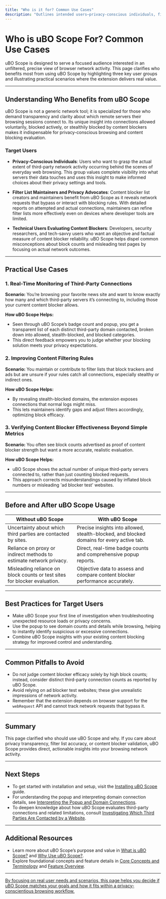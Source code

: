 ```yaml
---
title: "Who is it for? Common Use Cases"
description: "Outlines intended users—privacy-conscious individuals, filter list maintainers, and technical users evaluating content blockers. Features practical use scenarios to make the abstract benefits tangible."
---
```


# Who is uBO Scope For? Common Use Cases

uBO Scope is designed to serve a focused audience interested in an unfiltered, precise view of browser network activity. This page clarifies who benefits most from using uBO Scope by highlighting three key user groups and illustrating practical scenarios where the extension delivers real value.

---

## Understanding Who Benefits from uBO Scope

uBO Scope is not a generic network tool; it is specialized for those who demand transparency and clarity about which remote servers their browsing sessions connect to. Its unique insight into connections allowed voluntarily, blocked actively, or stealthily blocked by content blockers makes it indispensable for privacy-conscious browsing and content blocking evaluation.

### Target Users

- **Privacy-Conscious Individuals**: Users who want to grasp the actual extent of third-party network activity occurring behind the scenes of everyday web browsing. This group values complete visibility into what servers their data touches and uses this insight to make informed choices about their privacy settings and tools.

- **Filter List Maintainers and Privacy Advocates**: Content blocker list creators and maintainers benefit from uBO Scope as it reveals network requests that bypass or interact with blocking rules. With detailed reports on attempted and actual connections, maintainers can refine filter lists more effectively even on devices where developer tools are limited.

- **Technical Users Evaluating Content Blockers**: Developers, security researchers, and tech-savvy users who want an objective and factual measure of content blocker reliability. uBO Scope helps dispel common misconceptions about block counts and misleading test pages by focusing on actual network outcomes.

---

## Practical Use Cases

### 1. Real-Time Monitoring of Third-Party Connections

**Scenario:** You’re browsing your favorite news site and want to know exactly how many and which third-party servers it’s connecting to, including those your current content blocker allows.

**How uBO Scope Helps:**
- Seen through uBO Scope’s badge count and popup, you get a transparent list of each distinct third-party domain contacted, broken down into allowed, stealth-blocked, and blocked categories.
- This direct feedback empowers you to judge whether your blocking solution meets your privacy expectations.

### 2. Improving Content Filtering Rules

**Scenario:** You maintain or contribute to filter lists that block trackers and ads but are unsure if your rules catch all connections, especially stealthy or indirect ones.

**How uBO Scope Helps:**
- By revealing stealth-blocked domains, the extension exposes connections that normal logs might miss.
- This lets maintainers identify gaps and adjust filters accordingly, optimizing block efficacy.

### 3. Verifying Content Blocker Effectiveness Beyond Simple Metrics

**Scenario:** You often see block counts advertised as proof of content blocker strength but want a more accurate, realistic evaluation.

**How uBO Scope Helps:**
- uBO Scope shows the actual number of unique third-party servers connected to, rather than just counting blocked requests.
- This approach corrects misunderstandings caused by inflated block numbers or misleading 'ad blocker test' websites.

---

## Before and After uBO Scope Usage

| Without uBO Scope | With uBO Scope |
|-------------------|---------------|
| Uncertainty about which third parties are contacted by sites. | Precise insights into allowed, stealth-blocked, and blocked domains for every active tab. |
| Reliance on proxy or indirect methods to estimate network privacy. | Direct, real-time badge counts and comprehensive popup reports. |
| Misleading reliance on block counts or test sites for blocker evaluation. | Objective data to assess and compare content blocker performance accurately. |

---

## Best Practices for Target Users

- Make uBO Scope your first line of investigation when troubleshooting unexpected resource loads or privacy concerns.
- Use the popup to see domain counts and details while browsing, helping to instantly identify suspicious or excessive connections.
- Combine uBO Scope insights with your existing content blocking strategy for improved control and understanding.

---

## Common Pitfalls to Avoid

- Do not judge content blocker efficacy solely by high block counts; instead, consider distinct third-party connection counts as reported by uBO Scope.
- Avoid relying on ad blocker test websites; these give unrealistic impressions of network activity.
- Remember that the extension depends on browser support for the `webRequest` API and cannot track network requests that bypass it.

---

## Summary

This page clarified who should use uBO Scope and why. If you care about privacy transparency, filter list accuracy, or content blocker validation, uBO Scope provides direct, actionable insights into your browsing network activity.

---

## Next Steps

- To get started with installation and setup, visit the [Installing uBO Scope](../getting-started/installation-and-setup/installation-instructions.md) guide.
- For understanding the popup and interpreting domain connection details, see [Interpreting the Popup and Domain Connections](../guides/getting-started/first-insights.md).
- To deepen knowledge about how uBO Scope evaluates third-party connections and related limitations, consult [Investigating Which Third Parties Are Contacted by a Website](../guides/analyzing-traffic/workflow-site-investigation.md).


---

## Additional Resources

- Learn more about uBO Scope’s purpose and value in [What is uBO Scope?](../overview/introduction/what-is-ubo-scope.md) and [Why Use uBO Scope?](../overview/introduction/value-proposition.md).
- Explore foundational concepts and feature details in [Core Concepts and Terminology](../overview/foundations/core-concepts.md) and [Feature Overview](../overview/foundations/feature-overview.md).

---

<u>By focusing on real user needs and scenarios, this page helps you decide if uBO Scope matches your goals and how it fits within a privacy-conscientious browsing workflow.</u>
